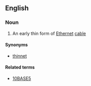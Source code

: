 ==English==
{{wikipedia}}

===Noun===
{{en-noun|?}}

# {{lb|en|computing}} An early thin form of [[Ethernet]] [[cable]]

====Synonyms====
* [[thinnet]]

====Related terms====
* [[10BASE5]]